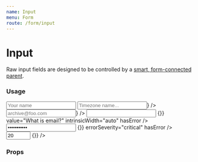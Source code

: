 ```yaml
---
name: Input
menu: Form
route: /form/input
---
```



# Input

Raw input fields are designed to be controlled by a [smart, form-connected parent](https://github.com/venturehacks/AngelList/blob/master/frontend/talent/components/Form/TextField/index.tsx).

### Usage

<Playground>
  <div className="max-w-xl">
    <Label field="foo" title="Text Input">
      <Input type="text" name="foo" placeholder="Your name" maxLength={100} />
    </Label>
    <Bracket>
      <Label field="foo" title="Icon Left">
        <Input
          type="text"
          name="foo"
          placeholder="Timezone name..."
          maxLength={100}
          icon={<TimeIcon />}
        />
      </Label>
      <Label field="foo" title="Icon Right">
        <Input
          type="text"
          name="foo"
          placeholder="archive@foo.com"
          maxLength={100}
          iconPosition="right"
          icon={<ArchiveIcon />}
        />
      </Label>
    </Bracket>
    <Bracket>
      <Label field="bar" title="Email">
        <Input
          type="email"
          name="bar"
          onChange={() => {}}
          value="What is email?"
          intrinsicWidth="auto"
          hasError
        />
        <FieldErrorMessage
          errorSeverity="warning"
          message="An email is required"
        />
      </Label>
      <Label field="password" title="Password">
        <Input
          type="password"
          name="password"
          intrinsicWidth="auto"
          value="abcdefghijk"
          onChange={() => {}}
          errorSeverity="critical"
          hasError
        />
        <FieldErrorMessage errorSeverity="critical" message="Does not match" />
      </Label>
    </Bracket>
    <Label field="phone" title="Number">
      <Input
        type="number"
        name="phone"
        intrinsicWidth="auto"
        min="10"
        max="100"
        value="20"
        onChange={() => {}}
      />
    </Label>
  </div>
</Playground>

### Props

<Props of={Input} />
